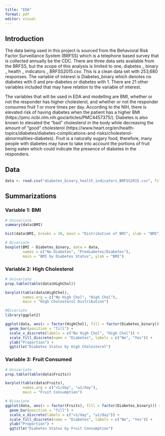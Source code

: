 ```yaml
---
title: "EDA"
format: pdf
editor: visual
---
```


## Introduction

The data being used in this project is sourced from the Behavioral Risk Factor 
Surveillance System (BRFSS) which is a telephone based survey that is collected
annually be the CDC. There are three data sets available from the BRFSS, but the 
scope of this analysis is limited to one, 
diabetes _ binary _ health _ indicators _ BRFSS2015.csv. This is a clean data set
with 253,680 responses. The variable of interest is Diabetes_binary which denotes
no diabetes with 0 and pre-diabetes or diabetes with 1. There are 21 other variables included that may have relation to the variable of interest.

The variables that will be used in EDA and modelling are BMI, whether or not the responder has higher cholesterol, and whether or not the responder consumes fruit 1 or more times per day. According to the NIH, there is elevated risk of having diabetes when the patient has a higher BMI (https://pmc.ncbi.nlm.nih.gov/articles/PMC4457375/). Diabetes is also known to elevated the "bad" cholesterol in the body while decreasing the amount of "good" cholesterol (https://www.heart.org/en/health-topics/diabetes/diabetes-complications-and-risks/cholesterol-abnormalities--diabetes). Fruit is a naturally sugary food, therefore, many people with diabetes may have to take into account the portions of fruit being eaten which could indicate the presence of diabetes in the responders. 

## Data
```r
data <- read.csv("diabetes_binary_health_indicators_BRFSS2015.csv", fileEncoding = "latin1")
```

## Summarizations

### Variable 1: BMI

```r

# Univariate
summary(data$BMI)

hist(data$BMI, breaks = 30, main = "Distribution of BMI", xlab = "BMI")

# Bivariate
boxplot(BMI ~ Diabetes_binary, data = data,
        names = c("No Diabetes", "Prediabetes/Diabetes"),
        main = "BMI by Diabetes Status", ylab = "BMI")
```

### Variable 2: High Cholesterol
```r
# Univariate
prop.table(table(data$HighChol))

barplot(table(data$HighChol),
        names.arg = c("No High Chol", "High Chol"),
        main = "High Cholesterol Distribution")

#Bivariate
library(ggplot2)

ggplot(data, aes(x = factor(HighChol), fill = factor(Diabetes_binary))) +
  geom_bar(position = "fill") +
  scale_x_discrete(labels = c("No High Chol", "High Chol")) +
  scale_fill_discrete(name = "Diabetes", labels = c("No", "Yes")) +
  ylab("Proportion") +
  ggtitle("Diabetes Status by High Cholesterol")

```

### Variable 3: Fruit Consumed 
```r
# Univariate
prop.table(table(data$Fruits))

barplot(table(data$Fruits),
        names.arg = c("<1/day", "≥1/day"),
        main = "Fruit Consumption")

# Bivariate
ggplot(data, aes(x = factor(Fruits), fill = factor(Diabetes_binary))) +
  geom_bar(position = "fill") +
  scale_x_discrete(labels = c("<1/day", "≥1/day")) +
  scale_fill_discrete(name = "Diabetes", labels = c("No", "Yes")) +
  ylab("Proportion") +
  ggtitle("Diabetes Status by Fruit Consumption")
```

